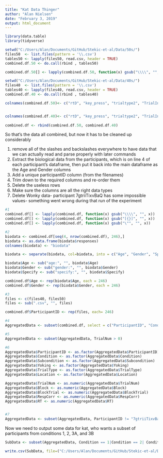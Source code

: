 ```yaml
---
title: "Kat Data Thinger"
author: "Alan Nielsen"
date: "February 3, 2019"
output: html_document
---
```



```r
library(data.table)
library(tidyverse)

setwd("C:/Users/Alan/Documents/GitHub/Stekic-et-al/Data/50s/")
files50  <- list.files(pattern = '\\.csv')
tables50 <- lapply(files50, read.csv, header = TRUE)
combined.df.50 <- do.call(rbind , tables50)

combined.df.50[] <- lapply(combined.df.50, function(x) gsub("\\\\", "", x))

setwd("C:/Users/Alan/Documents/GitHub/Stekic-et-al/Data/40s/")
files40  <- list.files(pattern = '\\.csv')
tables40 <- lapply(files40, read.csv, header = TRUE)
combined.df.40 <- do.call(rbind , tables40)

colnames(combined.df.50)<- c("rtD", "key_press", "trialtype2", "TrialIndex", "elapsed", "node_id", "viewhist", "responses", "Yoking", "RT", "RespKey", "RespCorr", "TrialType", "Image", "Label", "Location", "CorrectResponse", "Block", "BlockTrial", "Condition", "LabelType", "Subcondition", "TrialNum")


colnames(combined.df.40)<- c("rtD", "key_press", "trialtype2", "TrialIndex", "elapsed", "node_id", "viewhist", "responses", "Yoking", "RT", "RespKey", "RespCorr", "TrialType", "Image", "Label", "Location", "CorrectResponse", "Block", "BlockTrial", "Condition", "LabelType", "Subcondition", "TrialNum")
  
combined.df <- rbind(combined.df.50, combined.df.40)

```


So that's the data all combined, but now it has to be cleaned up considerably

1) remove all of the slashes and backslashes everywhere to have data that we can actually read and parse properly with later commands
2) Extract the biological data from the participants, which is on line 4 of each participant's dataframe, then put it back into the main dataframe as the Age and Gender columns
3) Add a unique participantID column (from the filenames)
4) Trim down to the required columns and re-order them
5) Delete the useless rows
6) Make sure the columns are all the right data types
7) Delete Wonky data- participant 7gtriiTixvBaQ has some impossible values- something went wrong during that run of the experiment


```r
#1
combined.df[] <- lapply(combined.df, function(x) gsub("\\\\", "", x))
combined.df[] <- lapply(combined.df, function(x) gsub("[{}]", "", x))
combined.df[] <- lapply(combined.df, function(x) gsub("\"", "", x))

#2
biodata <- combined.df[seq(4, nrow(combined.df), 246),]
biodata <- as.data.frame(biodata$responses)
colnames(biodata) <- "biodata"

biodata <- separate(biodata, col=biodata, into = c("Age", "Gender", "Specify"), sep = ",")

biodata$Age <- sub("age:", "", biodata$Age)
biodata$Gender <- sub("gender:", "", biodata$Gender)
biodata$Specify <- sub("specify:", "", biodata$Specify)

combined.df$Age <- rep(biodata$Age, each = 246)
combined.df$Gender <- rep(biodata$Gender, each = 246)

#3
files <- c(files40, files50)
files <- sub(".csv", "", files)

combined.df$ParticipantID <- rep(files, each= 246)

#4
AggregatedData <- subset(combined.df, select = c("ParticipantID", "Condition", "Subcondition", "Yoking", "TrialNum", "TrialType", "Block", "BlockTrial", "Image", "Label", "Location", "CorrectResponse", "RespKey", "RespCorr", "RT"))

#5
AggregatedData <- subset(AggregatedData, TrialNum > 0)

#6
AggregatedData$ParticipantID <- as.factor(AggregatedData$ParticipantID)
AggregatedData$Condition <- as.factor(AggregatedData$Condition)
AggregatedData$Subcondition <- as.factor(AggregatedData$Subcondition)
AggregatedData$Yoking <- as.factor(AggregatedData$Yoking)
AggregatedData$TrialType <- as.factor(AggregatedData$TrialType)
AggregatedData$Location <- as.factor(AggregatedData$Location)

AggregatedData$TrialNum <- as.numeric(AggregatedData$TrialNum)
AggregatedData$Block <- as.numeric(AggregatedData$Block)
AggregatedData$BlockTrial <- as.numeric(AggregatedData$BlockTrial)
AggregatedData$RespCorr <- as.numeric(AggregatedData$RespCorr)
AggregatedData$RT <- as.numeric(AggregatedData$RT)


#7
AggregatedData <- subset(AggregatedData, ParticipantID != "7gtriiTixvBaQ")


```


Now we need to output some data for kat, who wants a subset of participants from conditions 1, 2, 3A, and 3B

```r

SubData <- subset(AggregatedData, Condition == 1|Condition == 2| Condition == "3A"|Condition == "3B"|Condition == 10)

write.csv(SubData, file=("C:/Users/Alan/Documents/GitHub/Stekic-et-al/Data/KatSample.csv"))

```





